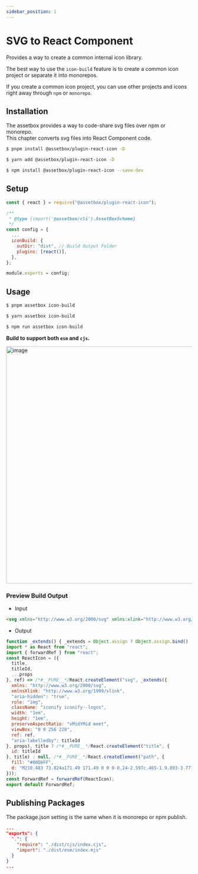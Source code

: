 ```yaml
---
sidebar_position: 1
---
```


# SVG to React Component



Provides a way to create a common internal icon library.

The best way to use the `icon-build` feature is to create a common icon project or separate it into monorepos.

If you create a common icon project, you can use other projects and icons right away through `npm` or `monorepo`.


## Installation
The assetbox provides a way to code-share svg files over npm or monorepo.  
This chapter converts svg files into React Component code.


<Tabs>
  <TabItem value="pnpm" label="pnpm" default>

```sh
$ pnpm install @assetbox/plugin-react-icon -D
```

  </TabItem>
  <TabItem value="yarn" label="yarn">

```sh
$ yarn add @assetbox/plugin-react-icon -D
```

  </TabItem>
  <TabItem value="npm" label="npm">

```sh
$ npm install @assetbox/plugin-react-icon --save-dev
```

  </TabItem>
</Tabs>



## Setup

```js twoslash title='assetbox.config.cjs'
const { react } = require("@assetbox/plugin-react-icon");

/**
 * @type {import('@assetbox/cli').AssetBoxScheme}
 */
const config = {
  ...
  iconBuild: {
    outDir: "dist", // Build Output Folder
    plugins: [react()],
  },
};

module.exports = config;
```

## Usage

<Tabs>
  <TabItem value="pnpm" label="pnpm" default>

```sh
$ pnpm assetbox icon-build
```

  </TabItem>
  <TabItem value="yarn" label="yarn">

```sh
$ yarn assetbox icon-build
```

  </TabItem>
  <TabItem value="npm" label="npm">

```sh
$ npm run assetbox icon-build
```

  </TabItem>
</Tabs>

**Build to support both `esm` and `cjs`.**

<img width="641" alt="image" src="https://github.com/assetbox/assetbox.github.io/assets/41789633/e6615946-0712-4e07-acfd-83bb3f2e5628" />


### Preview Build Output

* Input
```html twoslash title='react.svg'
<svg xmlns="http://www.w3.org/2000/svg" xmlns:xlink="http://www.w3.org/1999/xlink" aria-hidden="true" role="img" class="iconify iconify--logos" width="35.93" height="32" preserveAspectRatio="xMidYMid meet" viewBox="0 0 256 228"><path fill="#00D8FF" d="M210.483 73.824a171.49 171.49 0 0 0-8.24-2.597c.465-1.9.893-3.777 1.273-5.621c6.238-30.281 2.16-54.676-11.769-62.708c-13.355-7.7-35.196.329-57.254 19.526a171.23 171.23 0 0 0-6.375 5.848a155.866 155.866 0 0 0-4.241-3.917C100.759 3.829 77.587-4.822 63.673 3.233C50.33 10.957 46.379 33.89 51.995 62.588a170.974 170.974 0 0 0 1.892 8.48c-3.28.932-6.445 1.924-9.474 2.98C17.309 83.498 0 98.307 0 113.668c0 15.865 18.582 31.778 46.812 41.427a145.52 145.52 0 0 0 6.921 2.165a167.467 167.467 0 0 0-2.01 9.138c-5.354 28.2-1.173 50.591 12.134 58.266c13.744 7.926 36.812-.22 59.273-19.855a145.567 145.567 0 0 0 5.342-4.923a168.064 168.064 0 0 0 6.92 6.314c21.758 18.722 43.246 26.282 56.54 18.586c13.731-7.949 18.194-32.003 12.4-61.268a145.016 145.016 0 0 0-1.535-6.842c1.62-.48 3.21-.974 4.76-1.488c29.348-9.723 48.443-25.443 48.443-41.52c0-15.417-17.868-30.326-45.517-39.844Zm-6.365 70.984c-1.4.463-2.836.91-4.3 1.345c-3.24-10.257-7.612-21.163-12.963-32.432c5.106-11 9.31-21.767 12.459-31.957c2.619.758 5.16 1.557 7.61 2.4c23.69 8.156 38.14 20.213 38.14 29.504c0 9.896-15.606 22.743-40.946 31.14Zm-10.514 20.834c2.562 12.94 2.927 24.64 1.23 33.787c-1.524 8.219-4.59 13.698-8.382 15.893c-8.067 4.67-25.32-1.4-43.927-17.412a156.726 156.726 0 0 1-6.437-5.87c7.214-7.889 14.423-17.06 21.459-27.246c12.376-1.098 24.068-2.894 34.671-5.345a134.17 134.17 0 0 1 1.386 6.193ZM87.276 214.515c-7.882 2.783-14.16 2.863-17.955.675c-8.075-4.657-11.432-22.636-6.853-46.752a156.923 156.923 0 0 1 1.869-8.499c10.486 2.32 22.093 3.988 34.498 4.994c7.084 9.967 14.501 19.128 21.976 27.15a134.668 134.668 0 0 1-4.877 4.492c-9.933 8.682-19.886 14.842-28.658 17.94ZM50.35 144.747c-12.483-4.267-22.792-9.812-29.858-15.863c-6.35-5.437-9.555-10.836-9.555-15.216c0-9.322 13.897-21.212 37.076-29.293c2.813-.98 5.757-1.905 8.812-2.773c3.204 10.42 7.406 21.315 12.477 32.332c-5.137 11.18-9.399 22.249-12.634 32.792a134.718 134.718 0 0 1-6.318-1.979Zm12.378-84.26c-4.811-24.587-1.616-43.134 6.425-47.789c8.564-4.958 27.502 2.111 47.463 19.835a144.318 144.318 0 0 1 3.841 3.545c-7.438 7.987-14.787 17.08-21.808 26.988c-12.04 1.116-23.565 2.908-34.161 5.309a160.342 160.342 0 0 1-1.76-7.887Zm110.427 27.268a347.8 347.8 0 0 0-7.785-12.803c8.168 1.033 15.994 2.404 23.343 4.08c-2.206 7.072-4.956 14.465-8.193 22.045a381.151 381.151 0 0 0-7.365-13.322Zm-45.032-43.861c5.044 5.465 10.096 11.566 15.065 18.186a322.04 322.04 0 0 0-30.257-.006c4.974-6.559 10.069-12.652 15.192-18.18ZM82.802 87.83a323.167 323.167 0 0 0-7.227 13.238c-3.184-7.553-5.909-14.98-8.134-22.152c7.304-1.634 15.093-2.97 23.209-3.984a321.524 321.524 0 0 0-7.848 12.897Zm8.081 65.352c-8.385-.936-16.291-2.203-23.593-3.793c2.26-7.3 5.045-14.885 8.298-22.6a321.187 321.187 0 0 0 7.257 13.246c2.594 4.48 5.28 8.868 8.038 13.147Zm37.542 31.03c-5.184-5.592-10.354-11.779-15.403-18.433c4.902.192 9.899.29 14.978.29c5.218 0 10.376-.117 15.453-.343c-4.985 6.774-10.018 12.97-15.028 18.486Zm52.198-57.817c3.422 7.8 6.306 15.345 8.596 22.52c-7.422 1.694-15.436 3.058-23.88 4.071a382.417 382.417 0 0 0 7.859-13.026a347.403 347.403 0 0 0 7.425-13.565Zm-16.898 8.101a358.557 358.557 0 0 1-12.281 19.815a329.4 329.4 0 0 1-23.444.823c-7.967 0-15.716-.248-23.178-.732a310.202 310.202 0 0 1-12.513-19.846h.001a307.41 307.41 0 0 1-10.923-20.627a310.278 310.278 0 0 1 10.89-20.637l-.001.001a307.318 307.318 0 0 1 12.413-19.761c7.613-.576 15.42-.876 23.31-.876H128c7.926 0 15.743.303 23.354.883a329.357 329.357 0 0 1 12.335 19.695a358.489 358.489 0 0 1 11.036 20.54a329.472 329.472 0 0 1-11 20.722Zm22.56-122.124c8.572 4.944 11.906 24.881 6.52 51.026c-.344 1.668-.73 3.367-1.15 5.09c-10.622-2.452-22.155-4.275-34.23-5.408c-7.034-10.017-14.323-19.124-21.64-27.008a160.789 160.789 0 0 1 5.888-5.4c18.9-16.447 36.564-22.941 44.612-18.3ZM128 90.808c12.625 0 22.86 10.235 22.86 22.86s-10.235 22.86-22.86 22.86s-22.86-10.235-22.86-22.86s10.235-22.86 22.86-22.86Z"></path></svg>
```

* Output
```js twoslash title='dist/esm/ReactIcon.mjs'
function _extends() { _extends = Object.assign ? Object.assign.bind() : function (target) { for (var i = 1; i < arguments.length; i++) { var source = arguments[i]; for (var key in source) { if (Object.prototype.hasOwnProperty.call(source, key)) { target[key] = source[key]; } } } return target; }; return _extends.apply(this, arguments); }
import * as React from "react";
import { forwardRef } from "react";
const ReactIcon = ({
  title,
  titleId,
  ...props
}, ref) => /*#__PURE__*/React.createElement("svg", _extends({
  xmlns: "http://www.w3.org/2000/svg",
  xmlnsXlink: "http://www.w3.org/1999/xlink",
  "aria-hidden": "true",
  role: "img",
  className: "iconify iconify--logos",
  width: "1em",
  height: "1em",
  preserveAspectRatio: "xMidYMid meet",
  viewBox: "0 0 256 228",
  ref: ref,
  "aria-labelledby": titleId
}, props), title ? /*#__PURE__*/React.createElement("title", {
  id: titleId
}, title) : null, /*#__PURE__*/React.createElement("path", {
  fill: "#00D8FF",
  d: "M210.483 73.824a171.49 171.49 0 0 0-8.24-2.597c.465-1.9.893-3.777 1.273-5.621c6.238-30.281 2.16-54.676-11.769-62.708c-13.355-7.7-35.196.329-57.254 19.526a171.23 171.23 0 0 0-6.375 5.848a155.866 155.866 0 0 0-4.241-3.917C100.759 3.829 77.587-4.822 63.673 3.233C50.33 10.957 46.379 33.89 51.995 62.588a170.974 170.974 0 0 0 1.892 8.48c-3.28.932-6.445 1.924-9.474 2.98C17.309 83.498 0 98.307 0 113.668c0 15.865 18.582 31.778 46.812 41.427a145.52 145.52 0 0 0 6.921 2.165a167.467 167.467 0 0 0-2.01 9.138c-5.354 28.2-1.173 50.591 12.134 58.266c13.744 7.926 36.812-.22 59.273-19.855a145.567 145.567 0 0 0 5.342-4.923a168.064 168.064 0 0 0 6.92 6.314c21.758 18.722 43.246 26.282 56.54 18.586c13.731-7.949 18.194-32.003 12.4-61.268a145.016 145.016 0 0 0-1.535-6.842c1.62-.48 3.21-.974 4.76-1.488c29.348-9.723 48.443-25.443 48.443-41.52c0-15.417-17.868-30.326-45.517-39.844Zm-6.365 70.984c-1.4.463-2.836.91-4.3 1.345c-3.24-10.257-7.612-21.163-12.963-32.432c5.106-11 9.31-21.767 12.459-31.957c2.619.758 5.16 1.557 7.61 2.4c23.69 8.156 38.14 20.213 38.14 29.504c0 9.896-15.606 22.743-40.946 31.14Zm-10.514 20.834c2.562 12.94 2.927 24.64 1.23 33.787c-1.524 8.219-4.59 13.698-8.382 15.893c-8.067 4.67-25.32-1.4-43.927-17.412a156.726 156.726 0 0 1-6.437-5.87c7.214-7.889 14.423-17.06 21.459-27.246c12.376-1.098 24.068-2.894 34.671-5.345a134.17 134.17 0 0 1 1.386 6.193ZM87.276 214.515c-7.882 2.783-14.16 2.863-17.955.675c-8.075-4.657-11.432-22.636-6.853-46.752a156.923 156.923 0 0 1 1.869-8.499c10.486 2.32 22.093 3.988 34.498 4.994c7.084 9.967 14.501 19.128 21.976 27.15a134.668 134.668 0 0 1-4.877 4.492c-9.933 8.682-19.886 14.842-28.658 17.94ZM50.35 144.747c-12.483-4.267-22.792-9.812-29.858-15.863c-6.35-5.437-9.555-10.836-9.555-15.216c0-9.322 13.897-21.212 37.076-29.293c2.813-.98 5.757-1.905 8.812-2.773c3.204 10.42 7.406 21.315 12.477 32.332c-5.137 11.18-9.399 22.249-12.634 32.792a134.718 134.718 0 0 1-6.318-1.979Zm12.378-84.26c-4.811-24.587-1.616-43.134 6.425-47.789c8.564-4.958 27.502 2.111 47.463 19.835a144.318 144.318 0 0 1 3.841 3.545c-7.438 7.987-14.787 17.08-21.808 26.988c-12.04 1.116-23.565 2.908-34.161 5.309a160.342 160.342 0 0 1-1.76-7.887Zm110.427 27.268a347.8 347.8 0 0 0-7.785-12.803c8.168 1.033 15.994 2.404 23.343 4.08c-2.206 7.072-4.956 14.465-8.193 22.045a381.151 381.151 0 0 0-7.365-13.322Zm-45.032-43.861c5.044 5.465 10.096 11.566 15.065 18.186a322.04 322.04 0 0 0-30.257-.006c4.974-6.559 10.069-12.652 15.192-18.18ZM82.802 87.83a323.167 323.167 0 0 0-7.227 13.238c-3.184-7.553-5.909-14.98-8.134-22.152c7.304-1.634 15.093-2.97 23.209-3.984a321.524 321.524 0 0 0-7.848 12.897Zm8.081 65.352c-8.385-.936-16.291-2.203-23.593-3.793c2.26-7.3 5.045-14.885 8.298-22.6a321.187 321.187 0 0 0 7.257 13.246c2.594 4.48 5.28 8.868 8.038 13.147Zm37.542 31.03c-5.184-5.592-10.354-11.779-15.403-18.433c4.902.192 9.899.29 14.978.29c5.218 0 10.376-.117 15.453-.343c-4.985 6.774-10.018 12.97-15.028 18.486Zm52.198-57.817c3.422 7.8 6.306 15.345 8.596 22.52c-7.422 1.694-15.436 3.058-23.88 4.071a382.417 382.417 0 0 0 7.859-13.026a347.403 347.403 0 0 0 7.425-13.565Zm-16.898 8.101a358.557 358.557 0 0 1-12.281 19.815a329.4 329.4 0 0 1-23.444.823c-7.967 0-15.716-.248-23.178-.732a310.202 310.202 0 0 1-12.513-19.846h.001a307.41 307.41 0 0 1-10.923-20.627a310.278 310.278 0 0 1 10.89-20.637l-.001.001a307.318 307.318 0 0 1 12.413-19.761c7.613-.576 15.42-.876 23.31-.876H128c7.926 0 15.743.303 23.354.883a329.357 329.357 0 0 1 12.335 19.695a358.489 358.489 0 0 1 11.036 20.54a329.472 329.472 0 0 1-11 20.722Zm22.56-122.124c8.572 4.944 11.906 24.881 6.52 51.026c-.344 1.668-.73 3.367-1.15 5.09c-10.622-2.452-22.155-4.275-34.23-5.408c-7.034-10.017-14.323-19.124-21.64-27.008a160.789 160.789 0 0 1 5.888-5.4c18.9-16.447 36.564-22.941 44.612-18.3ZM128 90.808c12.625 0 22.86 10.235 22.86 22.86s-10.235 22.86-22.86 22.86s-22.86-10.235-22.86-22.86s10.235-22.86 22.86-22.86Z"
}));
const ForwardRef = forwardRef(ReactIcon);
export default ForwardRef;
```

## Publishing Packages
The package.json setting is the same when it is monorepo or npm publish.

```json twoslash title='package.json'
...
"exports": {
  ".": {
    "require": "./dist/cjs/index.cjs",
    "import": "./dist/esm/index.mjs"
  }
}
...
```

